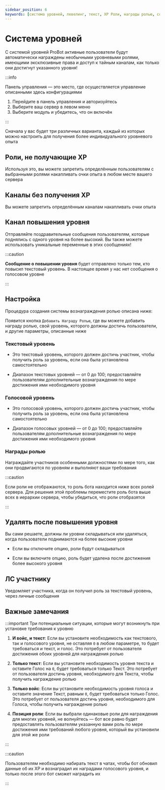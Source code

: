 ```yaml
---
sidebar_position: 6
keywords: [система уровней, левелинг, текст, XP Роли, награды ролью, сообщение о повышении уровня] 
---
```


# Система уровней

С системой уровней ProBot активные пользователи будут автоматически награждены необычными уровневыми ролями, имеющими эксклюзивные права и доступ к тайным каналам, как только они достигнут указанного уровня!

:::info

Панель управления — это место, где осуществляется управление описанными здесь конфигурациями

1. Перейдите в панель управления и авторизуйтесь
2. Выберите ваш сервер в левом меню
3. Выберите модуль и убедитесь, что он включён

:::

Сначала у вас будет три различных варианта, каждый из которых можно настроить для получения более индивидуального уровневого опыта

## Роли, не получающие XP

Используя это, вы можете запретить определённым пользователям с выбранными ролями накапливать очки опыта в любом месте вашего сервера

## Каналы без получения XP

Вы можете запретить определённым каналам накапливать очки опыта

## Канал повышения уровня

Отправляйте поздравительные сообщения пользователям, которые поднялись с одного уровня на более высокий. Вы также можете использовать уникальные переменные в этих сообщениях!

:::caution

**Сообщение о повышении уровня** будет отправлено только тем, кто повысил текстовый уровень. В настоящее время у нас нет сообщения о голосовом уровне

:::

## Настройка

Процедура создания системы вознаграждения ролью описана ниже:


Появится кнопка `Добавить Награду Ролью`, где вы можете добавить награду ролью, свой уровень, которого должны достичь пользователи, и другие параметры, описанные ниже

### Текстовый уровень

- Это текстовый уровень, которого должен достичь участник, чтобы получить роль за уровень, если она была установлена самостоятельно

- Диапазон текстовых уровней — от 0 до 100; предоставляйте пользователям дополнительные вознаграждения по мере достижения ими необходимого уровня

### Голосовой уровень

- Это голосовой уровень, которого должен достичь участник, чтобы получить роль за уровень, если она была установлена самостоятельно

- Диапазон голосовых уровней — от 0 до 100; предоставляйте пользователям дополнительные вознаграждения по мере достижения ими необходимого уровня

### Награды ролью

Награждайте участников особенными должностями по мере того, как они продвигаются по уровням и выполняют ваши требования

:::caution

Если роли не отображаются, то роль бота находится ниже всех ролей сервера. Для решения этой проблемы переместите роль бота выше всех в иерархии сервера, чтобы убедиться, что роли отобразятся

:::

## Удалять после повышения уровня

Вы сами решаете, должны ли уровни складываться или удаляться, когда пользователи поднимаются на более высокие уровни

- Если вы отключите опцию, роли будут складываться

- Если вы включите опцию, роль будет удалена после достижения более высокого уровня

## ЛС участнику

Уведомляет участника, когда он получил роль за текстовый уровень, через личные сообщения

## Важные замечания

:::important Три потенциальные ситуации, которые могут возникнуть при установке требования к уровню

1. **И войс, и текст**: Если вы установите необходимость как текстового, так и голосового уровня, не оставляя `0` в любом параметре, то будет требоваться и текст, и голос. Это потребует от пользователя достижения обоих уровней для награждения ролью

2. **Только текст**: Если вы установите необходимость уровня текста и оставите Голос на `0`, будет требоваться только Текст. Это потребует от пользователя достичь уровня, необходимого для Текста, чтобы получить награждение ролью

3. **Только войс**: Если вы установите необходимость уровня голоса и оставите значение Текст, равным `0`, будет требоваться только Голос. Это потребует от пользователя достичь уровня, необходимого для Голоса, чтобы получить награждение ролью

4. **Позиция роли**: Если вы выбрали одинаковые роли для награждения для многих уровней, не волнуйтесь — бот все равно будет предоставлять пользователям указанную вами роль по мере достижения ими требований любого уровня, который вы установили для этой же роли

:::

:::caution

Пользователям необходимо набирать текст в чатах, чтобы бот обновил данные об их XP и вознаградил их наградами голосового уровня, и только после этого бот сможет наградить их

:::
